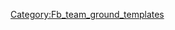 {{fb team ground|s=安联竞技场|sc=GER|g={{{g}}}|tc={{{tc}}}}}<!--
--><noinclude>[[Category:Fb_team_ground_templates]]</noinclude>